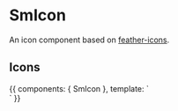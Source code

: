 
<Meta title="Components/SmIcon" component={SmIcon} />

# SmIcon

An icon component based on [feather-icons](https://feathericons.com/).

<Props of={SmIcon} />

## Icons

<Preview>
  <Story name="default" height="100px">
    {{
      components: { SmIcon },
      template: `
      <div class="flex justify-around flex-wrap">
        <SmIcon name="plus" size="l" />
        <SmIcon name="settings"  size="l" />
        <SmIcon name="star" size="l" />
        <SmIcon name="user" size="l" />
        <SmIcon name="x-square" size="l" />
        <SmIcon name="feather" size="l" />
        <SmIcon name="box" size="l" />
        <SmIcon name="eye" size="l" />
        <SmIcon name="wind" size="l" />
        <SmIcon name="watch" size="l" />
        <SmIcon name="trash-2" size="l" />
        <SmIcon name="tool" size="l" />
        <div class="w-full mt-4"></div>
        <SmIcon name="plus" />
        <SmIcon name="settings" />
        <SmIcon name="star" />
        <SmIcon name="user" />
        <SmIcon name="x-square" />
        <SmIcon name="feather" />
        <SmIcon name="box" />
        <SmIcon name="eye" />
        <SmIcon name="wind" />
        <SmIcon name="watch" />
        <SmIcon name="trash-2" />
        <SmIcon name="tool" />
        <div class="w-full mt-4"></div>
        <SmIcon name="plus" size="s" />
        <SmIcon name="settings"  size="s" />
        <SmIcon name="star" size="s" />
        <SmIcon name="user" size="s" />
        <SmIcon name="x-square" size="s" />
        <SmIcon name="feather" size="s" />
        <SmIcon name="box" size="s" />
        <SmIcon name="eye" size="s" />
        <SmIcon name="wind" size="s" />
        <SmIcon name="watch" size="s" />
        <SmIcon name="trash-2" size="s" />
        <SmIcon name="tool" size="s" />
      </div>
      `
    }}
  </Story>
</Preview>
